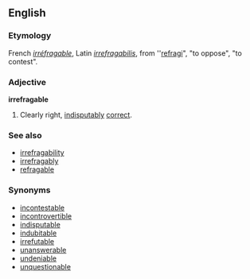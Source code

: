 ==English==

===Etymology===
French ''[[irréfragable]]'', Latin ''[[irrefragabilis]]'', from ''[[refragi]]", "to oppose", "to contest".

===Adjective===
'''irrefragable'''
# Clearly right, [[indisputably]] [[correct]].

===See also===
*[[irrefragability]]
*[[irrefragably]]
*[[refragable]]

===Synonyms===
*[[incontestable]]
*[[incontrovertible]]
*[[indisputable]]
*[[indubitable]]
*[[irrefutable]]
*[[unanswerable]]
*[[undeniable]]
*[[unquestionable]]
